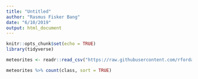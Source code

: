 ```yaml
---
title: "Untitled"
author: "Rasmus Fisker Bang"
date: "6/10/2019"
output: html_document
---
```


```r
knitr::opts_chunk$set(echo = TRUE)
library(tidyverse)

meteorites <- readr::read_csv("https://raw.githubusercontent.com/rfordatascience/tidytuesday/master/data/2019/2019-06-11/meteorites.csv")
```


```r
meteorites %>% count(class, sort = TRUE)
```




